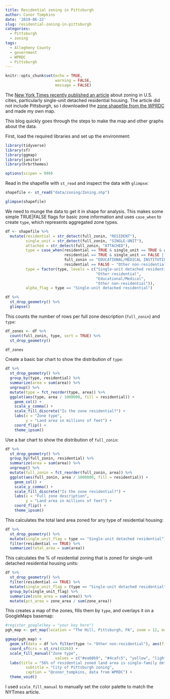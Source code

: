 ```yaml
---
title: Residential zoning in Pittsburgh
author: Conor Tompkins
date: '2019-06-22'
slug: residential-zoning-in-pittsburgh
categories:
  - Pittsburgh
  - zoning
tags:
  - Allegheny County
  - government
  - WPRDC
  - Pittsburgh
---
```


```r
knitr::opts_chunk$set(echo = TRUE,
                      warning = FALSE,
                      message = FALSE)
```

The [New York Times recently published an article](https://www.nytimes.com/interactive/2019/06/18/upshot/cities-across-america-question-single-family-zoning.html) about zoning in U.S. cities, particularly single-unit detached residential housing. The article did not include Pittsburgh, so I downloaded the [zone shapefile from the WPRDC](https://data.wprdc.org/dataset/zoning1) and made my own map.

This blog quickly goes through the steps to make the map and other graphs about the data.

First, load the required libraries and set up the environment:
```r
library(tidyverse)
library(sf)
library(ggmap)
library(janitor)
library(hrbrthemes)

options(scipen = 999)
```

Read in the shapefile with `st_read` and inspect the data with `glimpse`:
```r
shapefile <- st_read("data/zoning/Zoning.shp")

glimpse(shapefile)
```

We need to munge the data to get it in shape for analysis. This makes some simple TRUE|FALSE flags for basic zone information and uses `case_when` to create `type`, which represents aggregated zone types.
```r
df <- shapefile %>% 
  mutate(residential = str_detect(full_zonin, "RESIDENT"),
         single_unit = str_detect(full_zonin, "SINGLE-UNIT"),
         attached = str_detect(full_zonin, "ATTACHED"),
         type = case_when(residential == TRUE & single_unit == TRUE & attached == FALSE ~ "Single-unit detached residential",
                          residential == TRUE & single_unit == FALSE | attached == TRUE ~ "Other residential",
                          full_zonin == "EDUCATIONAL/MEDICAL INSTITUTION" ~ "Educational/Medical",
                          residential == FALSE ~ "Other non-residential"),
         type = factor(type, levels = c("Single-unit detached residential", 
                                        "Other residential",
                                        "Educational/Medical",
                                        "Other non-residential")),
         alpha_flag = type == "Single-unit detached residential")
```

```r
df %>% 
  st_drop_geometry() %>% 
  glimpse()
```

This counts the number of rows per full zone description (`full_zonin`) and `type`:
```r
df_zones <- df %>% 
  count(full_zonin, type, sort = TRUE) %>% 
  st_drop_geometry()
```

```r
df_zones
```

Create a basic bar chart to show the distribution of `type`:
```r
df %>% 
  st_drop_geometry() %>% 
  group_by(type, residential) %>% 
  summarize(area = sum(area)) %>% 
  ungroup() %>% 
  mutate(type = fct_reorder(type, area)) %>% 
  ggplot(aes(type, area / 1000000, fill = residential)) +
    geom_col() +
    scale_y_comma() +
    scale_fill_discrete("Is the zone residential?") +
    labs(x = "Zone type",
         y = "Land area in millions of feet") +
    coord_flip() +
    theme_ipsum()
```

Use a bar chart to show the distribution of `full_zonin`:
```r
df %>% 
  st_drop_geometry() %>% 
  group_by(full_zonin, residential) %>% 
  summarize(area = sum(area)) %>% 
  ungroup() %>% 
  mutate(full_zonin = fct_reorder(full_zonin, area)) %>% 
  ggplot(aes(full_zonin, area / 1000000, fill = residential)) +
    geom_col() +
    scale_y_comma() +
    scale_fill_discrete("Is the zone residential?") +
    labs(x = "Full zone description",
         y = "Land area in millions of feet") +
    coord_flip() +
    theme_ipsum()
```

This calculates the total land area zoned for any type of residential housing:
```r
df %>% 
  st_drop_geometry() %>% 
  mutate(single_unit_flag = type == "Single-unit detached residential") %>% 
  filter(residential == TRUE) %>% 
  summarize(total_area = sum(area))
```

This calculates the % of residential zoning that is zoned for single-unit detached residential housing units:
```r
df %>% 
  st_drop_geometry() %>% 
  filter(residential == TRUE) %>% 
  mutate(single_unit_flag = (type == "Single-unit detached residential")) %>% 
  group_by(single_unit_flag) %>% 
  summarize(zone_area = sum(area)) %>% 
  mutate(pct_area = zone_area / sum(zone_area))
```

This creates a map of the zones, fills them by `type`, and overlays it on a GoogleMaps basemap:
```r
#register_google(key = "your key here")
pgh_map <- get_map(location = "The Hill, Pittsburgh, PA", zoom = 12, maptype = "roadmap", source = "google")

ggmap(pgh_map) +
  geom_sf(data = df %>% filter(type != "Other non-residential"), aes(fill = type), inherit.aes = FALSE, size = .5, alpha = 1, color = NA) +
  coord_sf(crs = st_crs(4326)) +
  scale_fill_manual("Zone type",
                      values = c("#ea60b9", "#4cafc5", "yellow", "light grey")) +
  labs(title = "56% of residential zoned land area is single-family detached residential",
         subtitle = "City of Pittsburgh zoning",
         caption = "@conor_tompkins, data from WPRDC") +
  theme_void()
```

I used `scale_fill_manual` to manually set the color palette to match the NYTimes article.